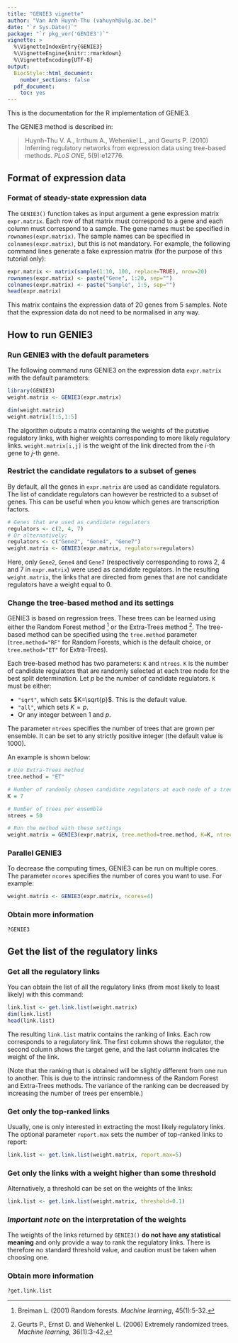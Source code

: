 ```yaml
---
title: "GENIE3 vignette"
author: "Van Anh Huynh-Thu (vahuynh@ulg.ac.be)"
date: "`r Sys.Date()`"
package: "`r pkg_ver('GENIE3')`"
vignette: >
  %\VignetteIndexEntry{GENIE3}
  %\VignetteEngine{knitr::rmarkdown}
  %\VignetteEncoding{UTF-8}
output: 
  BiocStyle::html_document:
    number_sections: false
  pdf_document:
    toc: yes
---
```

This is the documentation for the R implementation of GENIE3.

The GENIE3 method is described in:

> Huynh-Thu V. A., Irrthum A., Wehenkel L., and Geurts P. (2010) Inferring regulatory networks from expression data using tree-based methods. *PLoS ONE*, 5(9):e12776.

## Format of expression data

### Format of steady-state expression data

The `GENIE3()` function takes as input argument a gene expression matrix `expr.matrix`. Each row of that matrix must correspond to a gene and each column must correspond to a sample. The gene names must be specified in `rownames(expr.matrix)`. The sample names can be specified in `colnames(expr.matrix)`, but this is not mandatory. For example, the following command lines generate a fake expression matrix (for the purpose of this tutorial only):

```r
expr.matrix <- matrix(sample(1:10, 100, replace=TRUE), nrow=20)
rownames(expr.matrix) <- paste("Gene", 1:20, sep="")
colnames(expr.matrix) <- paste("Sample", 1:5, sep="")
head(expr.matrix)
```

This matrix contains the expression data of 20 genes from 5 samples. Note that the expression data do not need to be normalised in any way.

## How to run GENIE3

### Run GENIE3 with the default parameters

The following command runs GENIE3 on the expression data `expr.matrix` with the default parameters:

```r
library(GENIE3)
weight.matrix <- GENIE3(expr.matrix)
```
```r
dim(weight.matrix)
weight.matrix[1:5,1:5]
```

The algorithm outputs a matrix containing the weights of the putative regulatory links, with higher weights corresponding to more likely regulatory links. `weight.matrix[i,j]` is the weight of the link directed from the $i$-th gene to $j$-th gene.

### Restrict the candidate regulators to a subset of genes

By default, all the genes in `expr.matrix` are used as candidate regulators. The list of candidate regulators can however be restricted to a subset of genes. This can be useful when you know which genes are transcription factors.

```r
# Genes that are used as candidate regulators
regulators <- c(2, 4, 7)
# Or alternatively:
regulators <- c("Gene2", "Gene4", "Gene7")
weight.matrix <- GENIE3(expr.matrix, regulators=regulators)
```

Here, only `Gene2`, `Gene4` and `Gene7` (respectively corresponding to rows 2, 4 and 7 in `expr.matrix`) were used as candidate regulators. In the resulting `weight.matrix`, the links that are directed from genes that are not candidate regulators have a weight equal to 0.


### Change the tree-based method and its settings

GENIE3 is based on regression trees. These trees can be learned using either the Random Forest method ^[Breiman L. (2001) Random forests. *Machine learning*, 45(1):5-32.] or the Extra-Trees method ^[Geurts P., Ernst D. and Wehenkel L. (2006) Extremely randomized trees. *Machine learning*, 36(1):3-42.]. The tree-based method can be specified using the `tree.method` parameter (`tree.method="RF"` for Random Forests, which is the default choice, or `tree.method="ET"` for Extra-Trees).

Each tree-based method has two parameters: `K`  and `ntrees`. `K` is the number of candidate regulators that are randomly selected at each tree node for the best split determination. Let $p$ be the number of candidate regulators. `K` must be either:

* `"sqrt"`, which sets $K=\sqrt{p}$. This is the default value.
* `"all"`, which sets $K=p$.
* Or any integer between $1$ and $p$.

The parameter `ntrees` specifies the number of trees that are grown per ensemble. It can be set to any strictly positive integer (the default value is 1000).

An example is shown below:


```r
# Use Extra-Trees method
tree.method = "ET"

# Number of randomly chosen candidate regulators at each node of a tree
K = 7

# Number of trees per ensemble
ntrees = 50

# Run the method with these settings
weight.matrix = GENIE3(expr.matrix, tree.method=tree.method, K=K, ntrees=ntrees)
```


### Parallel GENIE3

To decrease the computing times, GENIE3 can be run on multiple cores. The parameter `ncores` specifies the number of cores you want to use. For example:

```r
weight.matrix <- GENIE3(expr.matrix, ncores=4)
```

### Obtain more information

```r
?GENIE3
```


## Get the list of the regulatory links

### Get all the regulatory links

You can obtain the list of all the regulatory links (from most likely to least likely) with this command:

```r
link.list <- get.link.list(weight.matrix)
dim(link.list)
head(link.list)
```

The resulting `link.list` matrix contains the ranking of links. Each row corresponds to a regulatory link. The first column shows the regulator, the second column shows the target gene, and the last column indicates the weight of the link.

(Note that the ranking that is obtained will be slightly different from one run to another. This is due to the intrinsic randomness of the Random Forest and Extra-Trees methods. The variance of the ranking can be decreased by increasing the number of trees per ensemble.)


### Get only the top-ranked links

Usually, one is only interested in extracting the most likely regulatory links. The optional parameter `report.max` sets the number of top-ranked links to report:

```r
link.list <- get.link.list(weight.matrix, report.max=5)
```


### Get only the links with a weight higher than some threshold

Alternatively, a threshold can be set on the weights of the links:

```r
link.list <- get.link.list(weight.matrix, threshold=0.1)
```

### *Important note* on the interpretation of the weights
The weights of the links returned by `GENIE3()` **do not have any statistical meaning** and only provide a way to rank the regulatory links. There is therefore no standard threshold value, and caution must be taken when choosing one.

### Obtain more information

```
?get.link.list
```
